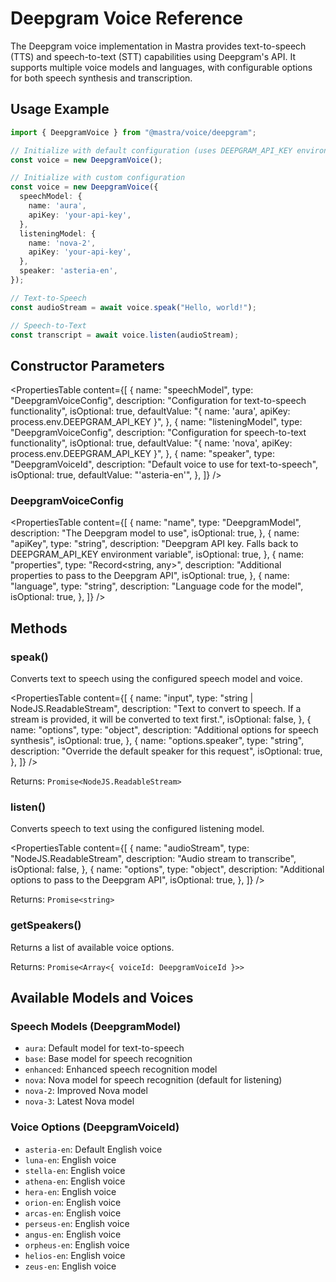 # Deepgram Voice Reference

The Deepgram voice implementation in Mastra provides text-to-speech (TTS) and speech-to-text (STT) capabilities using Deepgram's API. It supports multiple voice models and languages, with configurable options for both speech synthesis and transcription.

## Usage Example

```typescript
import { DeepgramVoice } from "@mastra/voice/deepgram";

// Initialize with default configuration (uses DEEPGRAM_API_KEY environment variable)
const voice = new DeepgramVoice();

// Initialize with custom configuration
const voice = new DeepgramVoice({
  speechModel: {
    name: 'aura',
    apiKey: 'your-api-key',
  },
  listeningModel: {
    name: 'nova-2',
    apiKey: 'your-api-key',
  },
  speaker: 'asteria-en',
});

// Text-to-Speech
const audioStream = await voice.speak("Hello, world!");

// Speech-to-Text
const transcript = await voice.listen(audioStream);
```

## Constructor Parameters

<PropertiesTable
  content={[
    {
      name: "speechModel",
      type: "DeepgramVoiceConfig",
      description: "Configuration for text-to-speech functionality",
      isOptional: true,
      defaultValue: "{ name: 'aura', apiKey: process.env.DEEPGRAM_API_KEY }",
    },
    {
      name: "listeningModel",
      type: "DeepgramVoiceConfig",
      description: "Configuration for speech-to-text functionality",
      isOptional: true,
      defaultValue: "{ name: 'nova', apiKey: process.env.DEEPGRAM_API_KEY }",
    },
    {
      name: "speaker",
      type: "DeepgramVoiceId",
      description: "Default voice to use for text-to-speech",
      isOptional: true,
      defaultValue: "'asteria-en'",
    },
  ]}
/>

### DeepgramVoiceConfig

<PropertiesTable
  content={[
    {
      name: "name",
      type: "DeepgramModel",
      description: "The Deepgram model to use",
      isOptional: true,
    },
    {
      name: "apiKey",
      type: "string",
      description: "Deepgram API key. Falls back to DEEPGRAM_API_KEY environment variable",
      isOptional: true,
    },
    {
      name: "properties",
      type: "Record<string, any>",
      description: "Additional properties to pass to the Deepgram API",
      isOptional: true,
    },
    {
      name: "language",
      type: "string",
      description: "Language code for the model",
      isOptional: true,
    },
  ]}
/>

## Methods

### speak()

Converts text to speech using the configured speech model and voice.

<PropertiesTable
  content={[
    {
      name: "input",
      type: "string | NodeJS.ReadableStream",
      description: "Text to convert to speech. If a stream is provided, it will be converted to text first.",
      isOptional: false,
    },
    {
      name: "options",
      type: "object",
      description: "Additional options for speech synthesis",
      isOptional: true,
    },
    {
      name: "options.speaker",
      type: "string",
      description: "Override the default speaker for this request",
      isOptional: true,
    },
  ]}
/>

Returns: `Promise<NodeJS.ReadableStream>`

### listen()

Converts speech to text using the configured listening model.

<PropertiesTable
  content={[
    {
      name: "audioStream",
      type: "NodeJS.ReadableStream",
      description: "Audio stream to transcribe",
      isOptional: false,
    },
    {
      name: "options",
      type: "object",
      description: "Additional options to pass to the Deepgram API",
      isOptional: true,
    },
  ]}
/>

Returns: `Promise<string>`

### getSpeakers()

Returns a list of available voice options.

Returns: `Promise<Array<{ voiceId: DeepgramVoiceId }>>`

## Available Models and Voices

### Speech Models (DeepgramModel)
- `aura`: Default model for text-to-speech
- `base`: Base model for speech recognition
- `enhanced`: Enhanced speech recognition model
- `nova`: Nova model for speech recognition (default for listening)
- `nova-2`: Improved Nova model
- `nova-3`: Latest Nova model

### Voice Options (DeepgramVoiceId)
- `asteria-en`: Default English voice
- `luna-en`: English voice
- `stella-en`: English voice
- `athena-en`: English voice
- `hera-en`: English voice
- `orion-en`: English voice
- `arcas-en`: English voice
- `perseus-en`: English voice
- `angus-en`: English voice
- `orpheus-en`: English voice
- `helios-en`: English voice
- `zeus-en`: English voice
